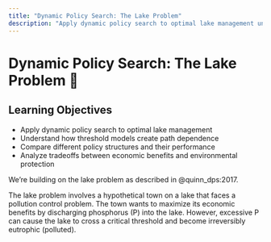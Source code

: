 ```yaml
---
title: "Dynamic Policy Search: The Lake Problem"
description: "Apply dynamic policy search to optimal lake management under uncertainty"
---
```


# Dynamic Policy Search: The Lake Problem 📝 {.unnumbered}

## Learning Objectives {.unnumbered}

- Apply dynamic policy search to optimal lake management
- Understand how threshold models create path dependence
- Compare different policy structures and their performance
- Analyze tradeoffs between economic benefits and environmental protection

We're building on the lake problem as described in @quinn_dps:2017.

The lake problem involves a hypothetical town on a lake that faces a pollution control problem.
The town wants to maximize its economic benefits by discharging phosphorus (P) into the lake.
However, excessive P can cause the lake to cross a critical threshold and become irreversibly eutrophic (polluted).
